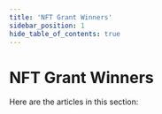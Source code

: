 ---
title: 'NFT Grant Winners'
sidebar_position: 1
hide_table_of_contents: true
---


# NFT Grant Winners

Here are the articles in this section:

<div class="cards-display">
    <Card
        title='TocoDeco'
        linkUrl='./tocodeco'
        imageUrl={require('/static/img/tocodeco.jpeg').default}
        descriptionText='Learn about TocoDeco'
    />
    <Card
        title='Crown and Palette'
        linkUrl='./crown-and-palette'
        imageUrl={require('/static/img/crown-and-palette.png').default}
        descriptionText='Learn about Crown and Palette'
    />
    <Card
        title='Sarisa Kojima'
        linkUrl='./sarisa-kojima'
        imageUrl={require('/static/img/sarisa-kojima.jpeg').default}
        descriptionText='Learn about Sarisa Kojima'
    />
    <Card
        title='J3nn1 B33'
        linkUrl='./j3nn1b33'
        imageUrl={require('/static/img/j3nn1b33.png').default}
        descriptionText='Learn about J3nn1 B33'
    />
    <Card
        title='Lau'
        linkUrl='./lau'
        imageUrl={require('/static/img/lau.jpeg').default}
        descriptionText='Learn about Lau'
    />
    <Card
        title='Medamac'
        linkUrl='./medamac'
        imageUrl={require('/static/img/medamac.png').default}
        descriptionText='Learn about Medamac'
    />
    <Card
        title='Dmitry Martovsky'
        linkUrl='./dmitry-martovsky'
        imageUrl={require('/static/img/dmitrymartovsky.png').default}
        descriptionText='Learn about Dmitry Martovsky'
    />
    <Card
        title='NikiLe'
        linkUrl='./nikile'
        imageUrl={require('/static/img/nikile.png').default}
        descriptionText='Learn about NikiLe'
    />
    <Card
        title='Uber Flux'
        linkUrl='./uberflux'
        imageUrl={require('/static/img/uberflux.png').default}
        descriptionText='Learn about Uber Flux'
    />
</div>

